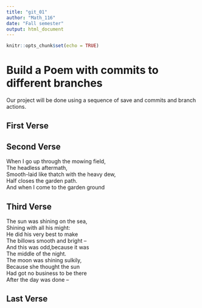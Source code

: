 ```yaml
---
title: "git_01"
author: "Math_116"
date: "Fall semester"
output: html_document
---
```


```r
knitr::opts_chunk$set(echo = TRUE)
```
# Build a Poem with commits to different branches
Our project will be done using a sequence of save and commits and branch actions.
<!-- Do not modify or change any text in "!--" bracketed areas such as this --- these are instructions to
you, if you change any of this the git program will notice it and compromise your git merging strategy !-->

## First Verse 
<!--Put the first five lines of a poem by Lewis Carrol in this section!-->

## Second Verse
<!--Put the first five lines of a poem by Robert Frost here!-->
When I go up through the mowing field,  
The headless aftermath,  
Smooth-laid like thatch with the heavy dew,  
Half closes the garden path.  
And when I come to the garden ground  

## Third Verse
<!--Put the first two verses of The Walrus and the Carpenter here!-->
The sun was shining on the sea,  
Shining with all his might:  
He did his very best to make  
The billows smooth and bright --  
And this was odd,because it was  
The middle of the night.  
The moon was shining sulkily,  
Because she thought the sun  
Had got no business to be there  
After the day was done --  

## Last Verse
<!--Put a short poem of your choice 8-20 lines,here!-->
